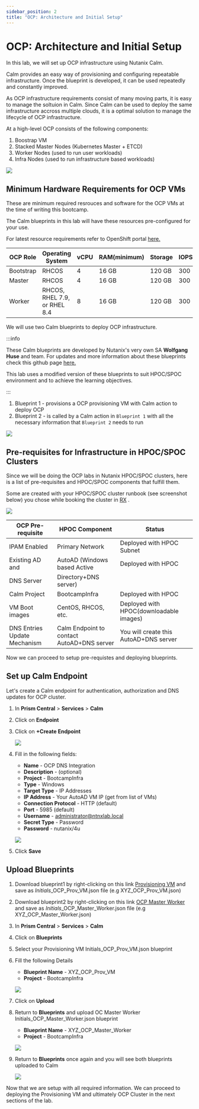 ```yaml
---
sidebar_position: 2
title: "OCP: Architecture and Initial Setup"
---
```


# OCP: Architecture and Initial Setup

In this lab, we will set up OCP infrastructure using Nutanix Calm.

Calm provides an easy way of provisioning and configuring repeatable
infrastructure. Once the blueprint is developed, it can be used
repeatedly and constantly improved.

As OCP infrastructure requirements consist of many moving parts, it is
easy to manage the soltuion in Calm. Since Calm can be used to deploy
the same infrastructure accross multiple clouds, it is a optimal
solution to manage the lifecycle of OCP infrastructure.

At a high-level OCP consists of the following components:

1.  Boostrap VM
2.  Stacked Master Nodes (Kubernetes Master + ETCD)
3.  Worker Nodes (used to run user workloads)
4.  Infra Nodes (used to run infrastructure based workloads)

![](import_bp_images/ocp_infra.png)

## Minimum Hardware Requirements for OCP VMs

These are minimum required resrouces and software for the OCP VMs at the
time of writing this bootcamp.

The Calm blueprints in this lab will have these resources pre-configured
for your use.

For latest resource requirements refer to OpenShift portal
[here.](https://docs.openshift.com/container-platform/4.9/installing/installing_platform_agnostic/installing-platform-agnostic.html#installation-minimum-resource-requirements_installing-platform-agnostic)


| OCP Role      | Operating System       | vCPU    | RAM(minimum) | Storage | IOPS |
| ------------- | ---------------------- | --------|  -----------|  --------- | -------- | 
| Bootstrap     | RHCOS                  | 4        | 16 GB       | 120 GB    | 300 | 
| Master        | RHCOS                  | 4        | 16 GB       | 120 GB    | 300 | 
| Worker        | RHCOS, RHEL 7.9, or  RHEL 8.4  | 8        | 16 GB       | 120 GB    | 300 | 


We will use two Calm blueprints to deploy OCP infrastructure.

:::info

These Calm blueprints are developed by Nutanix's very own SA **Wolfgang Huse** and team. For updates and more information about these blueprints check this github page [here.](https://github.com/nutanix/openshift/tree/calm-automation/automation/calm)

This lab uses a modified version of these blueprints to suit HPOC/SPOC environment and to achieve the learning objectives.

:::

1.  Blueprint 1 - provisions a OCP provisioning VM with Calm action to
    deploy OCP
2.  Blueprint 2 - is called by a Calm action in `Blueprint 1` with all the necessary information that `Blueprint 2` needs to run

![](import_bp_images/ocp_bp_actions.png)

## Pre-requisites for Infrastructure in HPOC/SPOC Clusters

Since we will be doing the OCP labs in Nutanix HPOC/SPOC clusters, here
is a list of pre-requisites and HPOC/SPOC components that fulfill them.

Some are created with your HPOC/SPOC cluster runbook (see screenshot
below) you chose while booking the cluster in [RX](https://rx.corp.nutanix.com/) .

![](import_bp_images/ocp_runbook.png)

| OCP Pre-requisite |  HPOC Component                   |  Status | 
| ------------------|  --------------------------------- | ------------------ | 
| IPAM Enabled      |  Primary Network                   | Deployed with HPOC Subnet | 
| Existing AD and   |  AutoAD (Windows based Active      | Deployed with HPOC | 
| DNS Server        |  Directory+DNS server)             |  | 
| Calm Project      |  BootcampInfra                     | Deployed with HPOC | 
| VM Boot images    |  CentOS, RHCOS, etc.               | Deployed with HPOC(downloadable images) | 
| DNS Entries Update Mechanism | Calm Endpoint to contact  AutoAD+DNS server| You will create this  AutoAD+DNS server   |   

Now we can proceed to setup pre-requistes and deploying blueprints.

## Set up Calm Endpoint 

Let's create a Calm endpoint for authentication, authorization and DNS updates for OCP cluster.

1.  In **Prism Central** \> **Services** \> **Calm**

2.  Click on **Endpoint**

3.  Click on **+Create Endpoint**

    ![](import_bp_images/ocp_calm_endpoint.png)

4.  Fill in the following fields:

    -   **Name** - OCP DNS Integration
    -   **Description** - (optional)
    -   **Project** - BootcampInfra
    -   **Type** - Windows
    -   **Target Type** - IP Addresses
    -   **IP Address** - Your AutoAD VM IP (get from list of VMs)
    -   **Connection Protocol** - HTTP (default)
    -   **Port** - 5985 (default)
    -   **Username** - <administrator@ntnxlab.local>
    -   **Secret Type** - Password
    -   **Password** - nutanix/4u

    ![](import_bp_images/ocp_create_endpoint.png)

5.  Click **Save**

## Upload Blueprints

1.  Download blueprint1 by right-clicking on this link [Provisioning VM](https://raw.githubusercontent.com/nutanix-japan/ocp-hci/main/import_bp/XYZ_OCP_Prov_VM.json) and save as *Initials*_OCP_Prov_VM.json file (e.g XYZ_OCP_Prov_VM.json)

2.  Download blueprint2 by right-clicking on this link [OCP Master Worker](https://raw.githubusercontent.com/nutanix-japan/ocp-hci/main/import_bp/XYZ_OCP_Master_Worker.json) and save as *Initials*_OCP_Master_Worker.json file (e.g XYZ_OCP_Master_Worker.json)

3.  In **Prism Central** \> **Services** \> **Calm**

4.  Click on **Blueprints**

5.  Select your Provisioning VM Initials_OCP_Prov_VM.json blueprint

6.  Fill the following Details

    -   **Blueprint Name** - XYZ_OCP_Prov_VM
    -   **Project** - BootcampInfra

    ![](import_bp_images/ocp_upload_bp.png)

7.  Click on **Upload**

8.  Return to **Blueprints** and upload OC Master Worker
    Initials_OCP_Master_Worker.json blueprint

    -   **Blueprint Name** - XYZ_OCP_Master_Worker
    -   **Project** - BootcampInfra

    ![](import_bp_images/ocp_upload_bp_mw.png)

9.  Return to **Blueprints** once again and you will see both blueprints
    uploaded to Calm

    ![](import_bp_images/ocp_bp_list.png)

Now that we are setup with all required information. We can proceed to deploying the Provisioning VM and ultimately OCP Cluster in the next sections of the lab.
